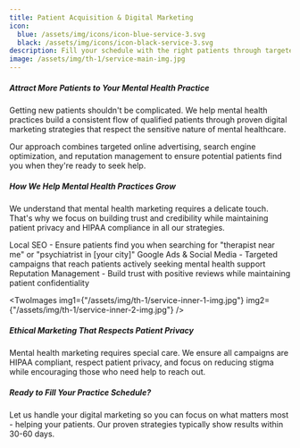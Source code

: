 ```yaml
---
title: Patient Acquisition & Digital Marketing
icon:
  blue: /assets/img/icons/icon-blue-service-3.svg
  black: /assets/img/icons/icon-black-service-3.svg
description: Fill your schedule with the right patients through targeted digital strategies designed specifically for mental health practices
image: /assets/img/th-1/service-main-img.jpg
---
```



##### Attract More Patients to Your Mental Health Practice

Getting new patients shouldn't be complicated. We help mental health practices build a consistent flow of qualified patients through proven digital marketing strategies that respect the sensitive nature of mental healthcare.

Our approach combines targeted online advertising, search engine optimization, and reputation management to ensure potential patients find you when they're ready to seek help.

##### How We Help Mental Health Practices Grow

We understand that mental health marketing requires a delicate touch. That's why we focus on building trust and credibility while maintaining patient privacy and HIPAA compliance in all our strategies.

<div class="font-semibold text-ColorBlack">
  <ServiceBadge>
    Local SEO - Ensure patients find you when searching for "therapist near me"
    or "psychiatrist in [your city]"
  </ServiceBadge>
  <ServiceBadge>
    Google Ads & Social Media - Targeted campaigns that reach patients actively
    seeking mental health support
  </ServiceBadge>
  <ServiceBadge>
    Reputation Management - Build trust with positive reviews while maintaining
    patient confidentiality
  </ServiceBadge>
</div>

<TwoImages
  img1={"/assets/img/th-1/service-inner-1-img.jpg"}
  img2={"/assets/img/th-1/service-inner-2-img.jpg"}
/>

##### Ethical Marketing That Respects Patient Privacy

Mental health marketing requires special care. We ensure all campaigns are HIPAA compliant, respect patient privacy, and focus on reducing stigma while encouraging those who need help to reach out.

##### Ready to Fill Your Practice Schedule?

Let us handle your digital marketing so you can focus on what matters most - helping your patients. Our proven strategies typically show results within 30-60 days.
